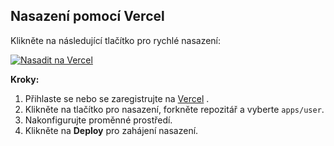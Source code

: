 ## Nasazení pomocí Vercel

Klikněte na následující tlačítko pro rychlé nasazení:

[![Nasadit na Vercel](https://vercel.com/button)](https://vercel.com/new/clone?demo-description=PPanel%20je%20čistý%2C%20profesionální%2C%20a%20dokonalý%20nástroj%20pro%20otevřené%20proxy%20panely%2C%20navržený%20tak%2C%20aby%20byl%20vaší%20ideální%20volbou%20pro%20učení%20a%20praktické%20použití&demo-image=https%3A%2F%2Furlscan.io%2Fliveshot%2F%3Fwidth%3D1920%26height%3D1080%26url%3Dhttps%3A%2F%2Fuser.ppanel.dev&demo-title=PPanel%20uživatelská%20webová%20stránka&demo-url=https%3A%2F%2Fuser.ppanel.dev%2F&from=.&project-name=ppanel-user-web&repository-name=ppanel-web&repository-url=https%3A%2F%2Fgithub.com%2Fperfect-panel%2Fppanel-web&root-directory=apps%2Fuser&skippable-integrations=1)

**Kroky:**

1. Přihlaste se nebo se zaregistrujte na [Vercel](https://vercel.com/) .
2. Klikněte na tlačítko pro nasazení, forkněte repozitář a vyberte `apps/user`.
3. Nakonfigurujte proměnné prostředí.
4. Klikněte na **Deploy** pro zahájení nasazení.



<Giscus />
